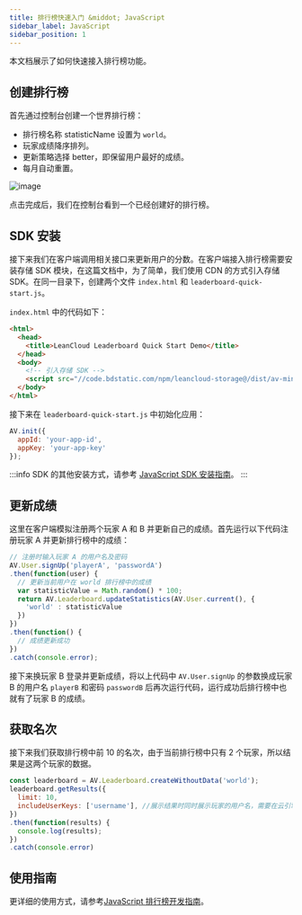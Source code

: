 ```yaml
---
title: 排行榜快速入门 &middot; JavaScript
sidebar_label: JavaScript
sidebar_position: 1
---
```


本文档展示了如何快速接入排行榜功能。

## 创建排行榜

首先通过控制台创建一个世界排行榜：

* 排行榜名称 statisticName 设置为 `world`。
* 玩家成绩降序排列。
* 更新策略选择 better，即保留用户最好的成绩。
* 每月自动重置。

![image](/img/leaderboard/create-leaderboard.png)

点击完成后，我们在控制台看到一个已经创建好的排行榜。

## SDK 安装

接下来我们在客户端调用相关接口来更新用户的分数。在客户端接入排行榜需要安装存储 SDK 模块，在这篇文档中，为了简单，我们使用 CDN 的方式引入存储 SDK。在同一目录下，创建两个文件 `index.html` 和 `leaderboard-quick-start.js`。

`index.html` 中的代码如下：

```html
<html>
  <head>
    <title>LeanCloud Leaderboard Quick Start Demo</title>
  </head>
  <body>
    <!-- 引入存储 SDK -->
    <script src="//code.bdstatic.com/npm/leancloud-storage@/dist/av-min.js"></script>
  </body>
</html>
```

接下来在 `leaderboard-quick-start.js` 中初始化应用：

```javascript
AV.init({
  appId: 'your-app-id',
  appKey: 'your-app-key'
});
```

:::info
SDK 的其他安装方式，请参考 [JavaScript SDK 安装指南](/sdk/storage/guide/setup-js/)。
:::

## 更新成绩

这里在客户端模拟注册两个玩家 A 和 B 并更新自己的成绩。首先运行以下代码注册玩家 A 并更新排行榜中的成绩：

```javascript
// 注册时输入玩家 A 的用户名及密码
AV.User.signUp('playerA', 'passwordA')
.then(function(user) {
  // 更新当前用户在 world 排行榜中的成绩
  var statisticValue = Math.random() * 100;
  return AV.Leaderboard.updateStatistics(AV.User.current(), {
    'world' : statisticValue
  })
})
.then(function() {
  // 成绩更新成功
})
.catch(console.error);
```

接下来换玩家 B 登录并更新成绩，将以上代码中 `AV.User.signUp` 的参数换成玩家 B 的用户名 `playerB` 和密码 `passwordB` 后再次运行代码，运行成功后排行榜中也就有了玩家 B 的成绩。

## 获取名次

接下来我们获取排行榜中前 10 的名次，由于当前排行榜中只有 2 个玩家，所以结果是这两个玩家的数据。

```js
const leaderboard = AV.Leaderboard.createWithoutData('world');
leaderboard.getResults({
  limit: 10,
  includeUserKeys: ['username'], //展示结果时同时展示玩家的用户名，需要在云引擎中使用 masterKey 权限。
})
.then(function(results) {
  console.log(results);
})
.catch(console.error)
```

## 使用指南

更详细的使用方式，请参考[JavaScript 排行榜开发指南](/sdk/leaderboard/guide/js/)。
